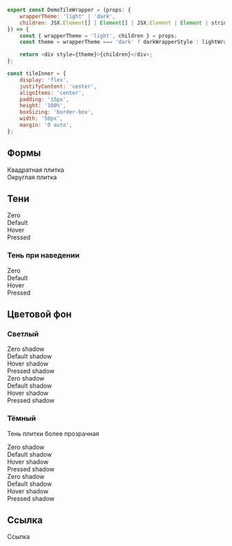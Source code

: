 
```javascript collapse=Код DemoTileWrapper
export const DemoTileWrapper = (props: {
    wrapperTheme: 'light' | 'dark',
    children: JSX.Element[] | Element[] | JSX.Element | Element | string,
}) => {
    const { wrapperTheme = 'light', children } = props;
    const theme = wrapperTheme === 'dark' ? darkWrapperStyle : lightWrapperStyle;

    return <div style={theme}>{children}</div>;
};
```

```javascript collapse=Код tileInner
const tileInner = {
    display: 'flex',
    justifyContent: 'center',
    alignItems: 'center',
    padding: '15px',
    height: '100%',
    boxSizing: 'border-box',
    width: '50px',
    margin: '0 auto',
};
```

## Формы

<Playground>
    <DemoTileWrapper>
        <Tile shadowLevel="default">
            <div style={tileInner}>Квадратная плитка</div>
        </Tile>
        <Tile radius="rounded" shadowLevel="default">
            <div style={tileInner}>Округлая плитка</div>
        </Tile>
    </DemoTileWrapper>
</Playground>

## Тени

<Playground>
    <DemoTileWrapper>
        <Tile shadowLevel="zero">
            <div style={tileInner}>Zero</div>
        </Tile>
        <Tile shadowLevel="default">
            <div style={tileInner}>Default</div>
        </Tile>
        <Tile shadowLevel="hover">
            <div style={tileInner}>Hover</div>
        </Tile>
        <Tile shadowLevel="pressed">
            <div style={tileInner}>Pressed</div>
        </Tile>
    </DemoTileWrapper>
</Playground>

### Тень при наведении

<Playground>
    <DemoTileWrapper>
        <Tile isInteractive shadowLevel="zero">
            <div style={tileInner}>Zero</div>
        </Tile>
        <Tile isInteractive shadowLevel="default">
            <div style={tileInner}>Default</div>
        </Tile>
        <Tile isInteractive shadowLevel="hover">
            <div style={tileInner}>Hover</div>
        </Tile>
        <Tile isInteractive shadowLevel="pressed">
            <div style={tileInner}>Pressed</div>
        </Tile>
    </DemoTileWrapper>
</Playground>

## Цветовой фон

### Светлый

<Playground>
    <DemoTileWrapper>
        <Tile shadowLevel="zero" theme="light">
            <div style={tileInner}>Zero shadow</div>
        </Tile>
        <Tile shadowLevel="default" theme="light">
            <div style={tileInner}>Default shadow</div>
        </Tile>
        <Tile shadowLevel="hover" theme="light">
            <div style={tileInner}>Hover shadow</div>
        </Tile>
        <Tile shadowLevel="pressed" theme="light">
            <div style={tileInner}>Pressed shadow</div>
        </Tile>
    </DemoTileWrapper>
    <DemoTileWrapper>
        <Tile radius="rounded" shadowLevel="zero" theme="light">
            <div style={tileInner}>Zero shadow</div>
        </Tile>
        <Tile radius="rounded" shadowLevel="default" theme="light">
            <div style={tileInner}>Default shadow</div>
        </Tile>
        <Tile radius="rounded" shadowLevel="hover" theme="light">
            <div style={tileInner}>Hover shadow</div>
        </Tile>
        <Tile radius="rounded" shadowLevel="pressed" theme="light">
            <div style={tileInner}>Pressed shadow</div>
        </Tile>
    </DemoTileWrapper>
</Playground>

### Тёмный

Тень плитки более прозрачная

<Playground>
    <DemoTileWrapper wrapperTheme="dark">
        <Tile shadowLevel="zero" theme="dark">
            <div style={tileInnerWhite}>Zero shadow</div>
        </Tile>
        <Tile shadowLevel="default" theme="dark">
            <div style={tileInnerWhite}>Default shadow</div>
        </Tile>
        <Tile shadowLevel="hover" theme="dark">
            <div style={tileInnerWhite}>Hover shadow</div>
        </Tile>
        <Tile shadowLevel="pressed" theme="dark">
            <div style={tileInnerWhite}>Pressed shadow</div>
        </Tile>
    </DemoTileWrapper>
    <DemoTileWrapper wrapperTheme="dark">
        <Tile radius="rounded" shadowLevel="zero">
            <div style={tileInnerWhiteRounded}>Zero shadow</div>
        </Tile>
        <Tile radius="rounded" shadowLevel="default">
            <div style={tileInnerWhiteRounded}>Default shadow</div>
        </Tile>
        <Tile radius="rounded" shadowLevel="hover">
            <div style={tileInnerWhiteRounded}>Hover shadow</div>
        </Tile>
        <Tile radius="rounded" shadowLevel="pressed">
            <div style={tileInnerWhiteRounded}>Pressed shadow</div>
        </Tile>
    </DemoTileWrapper>
</Playground>

## Ссылка

<Playground>
    <DemoTileWrapper>
        <div style={{ width: '350px' }}>
            <Tile shadowLevel="pressed" href="#">
                <div style={tileInner}>Ссылка</div>
            </Tile>
        </div>
    </DemoTileWrapper>
</Playground>
